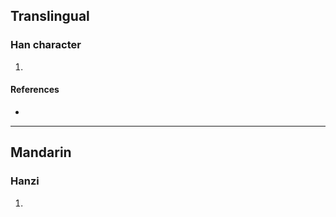 {{character info/new}}
==Translingual==

===Han character===
{{Han char|rn=85|rad=水|as=16|sn=19|four=35138|canj=EYLC|ids=⿰氵遺}}

# {{defn|Han|sort=水16}}

====References====
* {{Han ref|kx=0660.140|dkj=18666|dj=1070.070|hdz=31784.030|uh=7022|ud=28706|bh=F262|bd=62050}}

----

==Mandarin==

===Hanzi===
{{cmn-hanzi|pin=[[wéi]] ([[wei2]])|wg=wei<sup>2</sup>}}

# {{defn|lang=cmn|sort=水16}}